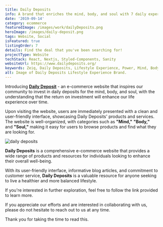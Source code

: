 ```yaml
---
title: Daily Deposits
info: A brand that enriches the mind, body, and soul with 7 daily experiences
date: '2019-09-14'
category: ecommerce
featuredImage: /images/work/dailyDeposits.png
heroImage: /images/daily-deposit.png
tags: Website, Social
isFeatured: true
listingOrder: 7
details: Find the deal that you've been searching for!
projectType: Website
techStack: React, Nextjs, Styled-Components, Sanity
websiteUrl: https://www.dailydeposits.org/
keywords: Zeiq, Daily Deposits, Lifestyle Experience, Power, Mind, Body, Soul, 7 Daily Experiences, E-commerce.
alt: Image of Daily Deposits Lifestyle Experience Brand.
---
```


Introducing **[Daily Deposit](https://www.dailydeposits.org/)** - an e-commerce website that inspires our community to invest in daily deposits for the mind, body, and soul, with the understanding that the return on investment will enhance our life experience over time.

Upon visiting the website, users are immediately presented with a clean and user-friendly interface, showcasing Daily Deposits' products and services. The website is well-organized, with categories such as **"Mind,"** **"Body,"** and **"Soul,"** making it easy for users to browse products and find what they are looking for.

![daily deposits](../images/Daily-Deposits.png)

**Daily Deposits** is a comprehensive e-commerce website that provides a wide range of products and resources for individuals looking to enhance their overall well-being.

With its user-friendly interface, informative blog articles, and commitment to customer service, **Daily Deposits** is a valuable resource for anyone seeking to live a healthier and more balanced lifestyle.

If you're interested in further exploration, feel free to follow the link provided to learn more.

If you appreciate our efforts and are interested in collaborating with us, please do not hesitate to reach out to us at any time.

Thank you for taking the time to read this.
